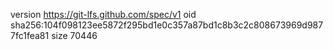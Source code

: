 version https://git-lfs.github.com/spec/v1
oid sha256:104f098123ee5872f295bd1e0c357a87bd1c8b3c2c808673969d9877fc1fea81
size 70446
